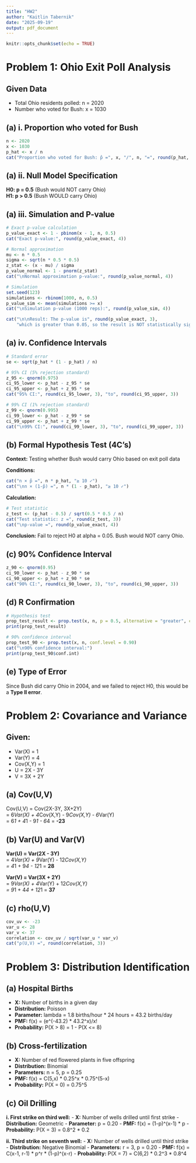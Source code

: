 ```yaml
---
title: "HW2"
author: "Kaitlin Tabernik"
date: "2025-09-19"
output: pdf_document
---
```


```r
knitr::opts_chunk$set(echo = TRUE)
```

# Problem 1: Ohio Exit Poll Analysis

## Given Data
- Total Ohio residents polled: n = 2020
- Number who voted for Bush: x = 1030

## (a) i. Proportion who voted for Bush

```r
n <- 2020
x <- 1030
p_hat <- x / n
cat("Proportion who voted for Bush: p̂ =", x, "/", n, "=", round(p_hat, 3))
```

## (a) ii. Null Model Specification

**H0: p = 0.5** (Bush would NOT carry Ohio)  
**H1: p > 0.5** (Bush WOULD carry Ohio)

## (a) iii. Simulation and P-value

```r
# Exact p-value calculation
p_value_exact <- 1 - pbinom(x - 1, n, 0.5)
cat("Exact p-value:", round(p_value_exact, 4))

# Normal approximation
mu <- n * 0.5
sigma <- sqrt(n * 0.5 * 0.5)
z_stat <- (x - mu) / sigma
p_value_normal <- 1 - pnorm(z_stat)
cat("\nNormal approximation p-value:", round(p_value_normal, 4))

# Simulation
set.seed(123)
simulations <- rbinom(1000, n, 0.5)
p_value_sim <- mean(simulations >= x)
cat("\nSimulation p-value (1000 reps):", round(p_value_sim, 4))

cat("\n\nResult: The p-value is", round(p_value_exact, 3), 
    "which is greater than 0.05, so the result is NOT statistically significant.")
```

## (a) iv. Confidence Intervals

```r
# Standard error
se <- sqrt(p_hat * (1 - p_hat) / n)

# 95% CI (5% rejection standard)
z_95 <- qnorm(0.975)
ci_95_lower <- p_hat - z_95 * se
ci_95_upper <- p_hat + z_95 * se
cat("95% CI:", round(ci_95_lower, 3), "to", round(ci_95_upper, 3))

# 99% CI (1% rejection standard)
z_99 <- qnorm(0.995)
ci_99_lower <- p_hat - z_99 * se
ci_99_upper <- p_hat + z_99 * se
cat("\n99% CI:", round(ci_99_lower, 3), "to", round(ci_99_upper, 3))
```

## (b) Formal Hypothesis Test (4C's)

**Context:** Testing whether Bush would carry Ohio based on exit poll data

**Conditions:** 
```r
cat("n × p̂ =", n * p_hat, "≥ 10 ✓")
cat("\nn × (1-p̂) =", n * (1 - p_hat), "≥ 10 ✓")
```

**Calculation:**
```r
# Test statistic
z_test <- (p_hat - 0.5) / sqrt(0.5 * 0.5 / n)
cat("Test statistic: z =", round(z_test, 3))
cat("\np-value =", round(p_value_exact, 4))
```

**Conclusion:** Fail to reject H0 at alpha = 0.05. Bush would NOT carry Ohio.

## (c) 90% Confidence Interval

```r
z_90 <- qnorm(0.95)
ci_90_lower <- p_hat - z_90 * se
ci_90_upper <- p_hat + z_90 * se
cat("90% CI:", round(ci_90_lower, 3), "to", round(ci_90_upper, 3))
```

## (d) R Confirmation

```r
# Hypothesis test
prop_test_result <- prop.test(x, n, p = 0.5, alternative = "greater", conf.level = 0.95)
print(prop_test_result)

# 90% confidence interval
prop_test_90 <- prop.test(x, n, conf.level = 0.90)
cat("\n90% confidence interval:")
print(prop_test_90$conf.int)
```

## (e) Type of Error

Since Bush did carry Ohio in 2004, and we failed to reject H0, this would be a **Type II error**.

# Problem 2: Covariance and Variance

## Given:
- Var(X) = 1
- Var(Y) = 4  
- Cov(X,Y) = 1
- U = 2X - 3Y
- V = 3X + 2Y

## (a) Cov(U,V)

Cov(U,V) = Cov(2X-3Y, 3X+2Y)  
= 6*Var(X) + 4*Cov(X,Y) - 9*Cov(X,Y) - 6*Var(Y)  
= 6*1 + 4*1 - 9*1 - 6*4 = **-23**

## (b) Var(U) and Var(V)

**Var(U) = Var(2X - 3Y)**  
= 4*Var(X) + 9*Var(Y) - 12*Cov(X,Y)  
= 4*1 + 9*4 - 12*1 = **28**

**Var(V) = Var(3X + 2Y)**  
= 9*Var(X) + 4*Var(Y) + 12*Cov(X,Y)  
= 9*1 + 4*4 + 12*1 = **37**

## (c) rho(U,V)

```r
cov_uv <- -23
var_u <- 28
var_v <- 37
correlation <- cov_uv / sqrt(var_u * var_v)
cat("ρ(U,V) =", round(correlation, 3))
```

# Problem 3: Distribution Identification

## (a) Hospital Births
- **X:** Number of births in a given day
- **Distribution:** Poisson
- **Parameter:** lambda = 1.8 births/hour * 24 hours = 43.2 births/day
- **PMF:** f(x) = (e^(-43.2) * 43.2^x)/x!
- **Probability:** P(X > 8) = 1 - P(X <= 8)

## (b) Cross-fertilization
- **X:** Number of red flowered plants in five offspring
- **Distribution:** Binomial
- **Parameters:** n = 5, p = 0.25
- **PMF:** f(x) = C(5,x) * 0.25^x * 0.75^(5-x)
- **Probability:** P(X = 0) = 0.75^5

## (c) Oil Drilling

**i. First strike on third well:**
- **X:** Number of wells drilled until first strike
- **Distribution:** Geometric
- **Parameter:** p = 0.20
- **PMF:** f(x) = (1-p)^(x-1) * p
- **Probability:** P(X = 3) = 0.8^2 * 0.2

**ii. Third strike on seventh well:**
- **X:** Number of wells drilled until third strike
- **Distribution:** Negative Binomial
- **Parameters:** r = 3, p = 0.20
- **PMF:** f(x) = C(x-1, r-1) * p^r * (1-p)^(x-r)
- **Probability:** P(X = 7) = C(6,2) * 0.2^3 * 0.8^4
